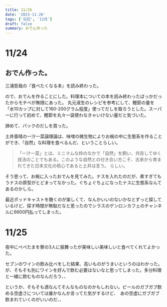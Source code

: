 ```yaml
---
title: 11/26
date: '2023-11-26'
tags: ['日記', '11月']
draft: false
summary: おでん作った
---
```

# 11/24
## おでん作った。
三浦哲哉の『食べたくなる本』を読み終わった。

ので、おでんを作ることにした。料理本についての本を読み終わったばっかだったからモチベが無限にあった。
丸元淑生のレシピを参考にして、鰹節の量を「水10カップに対して160-200グラム程度」使ってだしを取ろうとした。スーパーに行って初めて、鰹節を丸々一袋使わなきゃいけない量だと気づいた。

諦めて、パックのだしを買った。


土井善晴の一汁一菜論理論は、味噌の微生物によりお椀の中に生態系を作ることができ、「自然」な料理を食べるんだ、ということらしい。
> 「一汁一菜」とは、ミニマムな枠のなかで「自然」を飼い、共存してゆく技法のことでもある。このような自然との付き合い方こそ、古来から育まれてきた日本文化の核心であると土井は言う。
らしい。

そう思って、お椀に入ったおでんを見てみた。ナスを入れたのだが、煮すぎてもうナスの原型がとどまってなかった。ぐちょぐちょになったナスに生態系なんてあるのかしら。

最近ポッドキャストを聴くのが楽しくて、なんかいいのないかなとずっと探しているけど、探す時間が無駄だなと思ったのでシラスのゲンロンカフェのチャンネルに6600円払ってしまった。

# 11/25
夜中にぺぺたまを寮の3人に振舞ったが美味しい美味しいと食べてくれてよかった。

セブンのワインの飲み比べをした結果、高いものがうまいというのはわかった。が、そもそも別にワインを好んで飲む必要はないなと思ってしまった。多分料理と一緒に飲むものなんだろう、、

というか、そもそも酒なんてそんなものなのかもしれない。ビールのガブガブ飲める空虚さについては誰かなんか言ってた気がするけど、　あの空虚にガブガブ飲まれていくのがいいのだ、、

